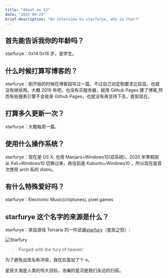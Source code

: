 ```yaml
---
title: "About me V2"
date: "2022-04-25"
brief-description: "An interview to starfurye, who is that?"
---
```



<Helmet title="About me" />

## 首先能告诉我你的年龄吗？

<p>
    starfurye：<span className="line-throughs">0x14</span> 0x16 岁，是学生。
</p>

## 什么时候打算写博客的？

starfurye：刚开始的时候在博客园写过一篇，不过自己对定制要求比较高，也就没有继续用。大概 2019 年吧，也没有买服务器，就用 Github Pages 建了博客,然而有些搜素引擎不会收录 Github Pages，也就没有再坚持下去，直到现在。

## 打算多久更新一次？

<p>
    starfurye：大概<span className="line-throughs">每周一篇</span>。
</p>

## 使用什么操作系统？

starfurye：现在是 OS X, 也用 Manjaro+Windows10(双系统)，2020 年寒假刚从 Kali+Windows10 切换过来，再往前是 Kubuntu+Windows10 ，所以现在是首次使用 arch 系的 distro。

## 有什么特殊爱好吗？

starfurye：Electronic Music(chiptunes), pixel games

## starfurye 这个名字的来源是什么？

starfurye：来自游戏 Terraria 的一件武器[starfury](https://terraria.gamepedia.com/Starfury)（星辰之怒）:

![Starfury](https://i.loli.net/2020/06/05/JHhYLXGpbSmKlC3.png)

> 'Forged with the fury of heaven'

为了避免出现名称冲突，我在后面加了个 e。

<p className="line-throughs">
    星辰大海是人类的伟大目标，浩瀚的星河是我们永远的归宿。
</p>

